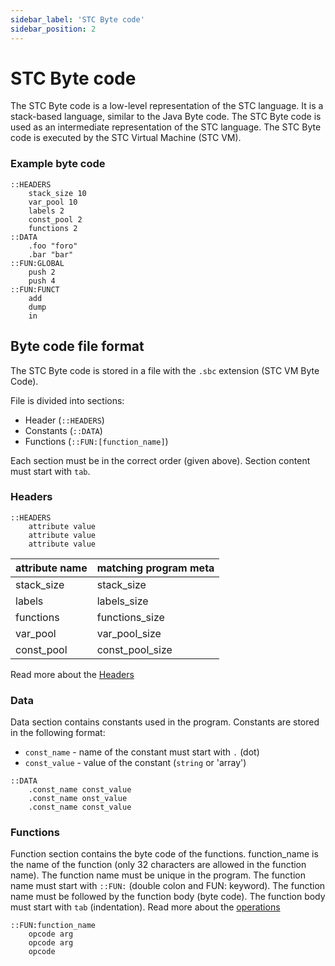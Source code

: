 ```yaml
---
sidebar_label: 'STC Byte code'
sidebar_position: 2
---
```


# STC Byte code

The STC Byte code is a low-level representation of the STC language. It is a stack-based language, similar to the Java Byte code. The STC Byte code is used as an intermediate representation of the STC language. The STC Byte code is executed by the STC Virtual Machine (STC VM).

### Example byte code
```stc title="program.sbc"
::HEADERS
    stack_size 10
    var_pool 10
    labels 2
    const_pool 2
    functions 2
::DATA
    .foo "foro"
    .bar "bar"
::FUN:GLOBAL
    push 2
    push 4
::FUN:FUNCT
    add
    dump
    in
```

## Byte code file format

The STC Byte code is stored in a file with the `.sbc` extension (STC VM Byte Code).

File is divided into sections:
- Header (`::HEADERS`)
- Constants (`::DATA`)
- Functions (`::FUN:[function_name]`)

Each section must be in the correct order (given above).
Section content must start with `tab`.

### Headers
```
::HEADERS
    attribute value
    attribute value
    attribute value
```

|attribute name   | matching program meta|
|---|---|
|stack_size   | stack_size|
|labels |labels_size|
|functions |functions_size |
|var_pool |var_pool_size|
|const_pool   |const_pool_size   |

Read more about the [Headers](/docs/stc/binfiles#header-section)

### Data
Data section contains constants used in the program. Constants are stored in the following format:
- `const_name` - name of the constant must start with `.` (dot)
- `const_value` - value of the constant (`string` or 'array')
```
::DATA
    .const_name const_value
    .const_name onst_value
    .const_name const_value
```

### Functions
Function section contains the byte code of the functions. function_name is the name of the function (only 32 characters are allowed in the function name). The function name must be unique in the program. The function name must start with `::FUN:` (double colon and FUN: keyword).
The function name must be followed by the function body (byte code).
The function body must start with `tab` (indentation).
Read more about the [operations](/docs/stc/vm#operations)
```
::FUN:function_name
    opcode arg
    opcode arg
    opcode
```

